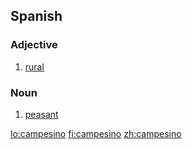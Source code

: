 ==Spanish==

===Adjective===
{{es-adj|f=campesina}}

# [[rural]]

===Noun===
{{es-noun-mf|f=campesina}}

# [[peasant]]

[[lo:campesino]]
[[fi:campesino]]
[[zh:campesino]]
